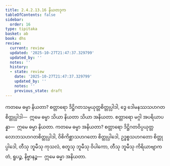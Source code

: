 ```yaml
---
title: 2.4.2.13.16 နိယတဒုက
tableOfContents: false
sidebar:
  order: 16
type: tipitaka
basket: ab
book: dhs
review:
  current: review
  updated: '2025-10-27T21:47:37.329799'
  updated_by: ''
  notes: ''
  history:
  - state: review
    date: '2025-10-27T21:47:37.329799'
    updated_by: ''
    notes: ''
    previous_state: draft
---
```



<ReviewStatus review={frontmatter.review} showDetails={true} />

<HypothesisAnnotation frontmatter={frontmatter} />

<DynamicBreadcrumb />

<Division number="1611" book="dhs" e="ch" v="29" p="298">

<Paragraph number="2322" book="dhs">
ကတမေ ဓမ္မာ နိယတာ? စတ္တာရော ဒိဋ္ဌိဂတသမ္ပယုတ္တစိတ္တုပ္ပါဒါ, ဒွေ ဒေါမနဿသဟဂတစိတ္တုပ္ပါဒါ—  ဣမေ ဓမ္မာ သိယာ နိယတာ သိယာ အနိယတာ. စတ္တာရော မဂ္ဂါ အပရိယာပန္နာ—  ဣမေ ဓမ္မာ နိယတာ.
</Paragraph>

</Division>
<Division number="1612" book="dhs" e="ch" v="29" p="298">

<Paragraph number="2323" book="dhs">
ကတမေ ဓမ္မာ အနိယတာ? စတ္တာရော ဒိဋ္ဌိဂတဝိပ္ပယုတ္တလောဘသဟဂတစိတ္တုပ္ပါဒါ, ဝိစိကိစ္ဆာသဟဂတော စိတ္တုပ္ပါဒေါ, ဥဒ္ဓစ္စသဟဂတော စိတ္တုပ္ပါဒေါ, တီသု ဘူမီသု ကုသလံ, စတူသု ဘူမီသု ဝိပါကော, တီသု ဘူမီသု ကိရိယာဗျာကတံ, ရူပဉ္စ, နိဗ္ဗာနဉ္စ—  ဣမေ ဓမ္မာ အနိယတာ.
</Paragraph>
</Division>